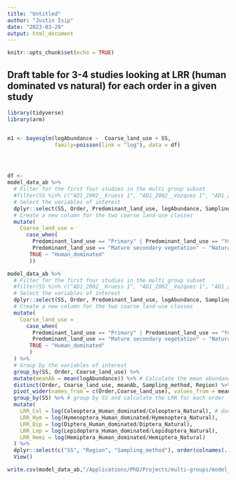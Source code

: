```yaml
---
title: "Untitled"
author: "Justin Isip"
date: "2023-03-29"
output: html_document
---
```


```r
knitr::opts_chunk$set(echo = TRUE)
```

## Draft table for 3-4 studies looking at LRR (human dominated vs natural) for each order in a given study 
```r
library(tidyverse)
library(arm)


m1 <- bayesglm(logAbundance ~  Coarse_land_use + SS,
               family=poisson(link = "log"), data = df)




df <-
model_data_ab %>% 
  # Filter for the first four studies in the multi group subset
  #filter(SS %in% c("AD1_2002__Kruess 1", "AD1_2002__Vazquez 1", "AD1_2007__Ockinger 1", "AD1_2008__Billeter 6")) %>%
  # Select the variables of interest
  dplyr::select(SS, Order, Predominant_land_use, logAbundance, Sampling_method, Region) %>% 
  # Create a new column for the two coarse land-use classes
  mutate(
    Coarse_land_use =
      case_when(
        Predominant_land_use == "Primary" | Predominant_land_use == "Young secondary vegetation" | Predominant_land_use == "Intermediate secondary vegetation" |
        Predominant_land_use == "Mature secondary vegetation" ~ "Natural",
       TRUE ~ "Human_dominated"
       )) 

model_data_ab %>% 
  # Filter for the first four studies in the multi group subset
  #filter(SS %in% c("AD1_2002__Kruess 1", "AD1_2002__Vazquez 1", "AD1_2007__Ockinger 1", "AD1_2008__Billeter 6")) %>%
  # Select the variables of interest
  dplyr::select(SS, Order, Predominant_land_use, logAbundance, Sampling_method, Region) %>% 
  # Create a new column for the two coarse land-use classes
  mutate(
    Coarse_land_use =
      case_when(
        Predominant_land_use == "Primary" | Predominant_land_use == "Young secondary vegetation" | Predominant_land_use == "Intermediate secondary vegetation" |
        Predominant_land_use == "Mature secondary vegetation" ~ "Natural",
       TRUE ~ "Human_dominated"
       )
  ) %>% 
  # Group by the variables of interest
  group_by(SS, Order, Coarse_land_use) %>%
  mutate(meanAb = mean(logAbundance)) %>% # Calculate the mean abundance for an order in a given study in a given land use (natural vs human dominated)
  distinct(Order, Coarse_land_use, meanAb, Sampling_method, Region) %>% # pull distinct rows based on columns of interest
  pivot_wider(names_from = c(Order,Coarse_land_use), values_from = meanAb) %>% # pivot wider so we have a landscape df, the values are the abundance values
  group_by(SS) %>% # group by SS and calculate the LRR for each order 
  mutate(
    LRR_Col = log(Coleoptera_Human_dominated/Coleoptera_Natural), # does this look right?
    LRR_Hym = log(Hymenoptera_Human_dominated/Hymenoptera_Natural),
    LRR_Dip = log(Diptera_Human_dominated/Diptera_Natural),
    LRR_Lep = log(Lepidoptera_Human_dominated/Lepidoptera_Natural),
    LRR_Hemi = log(Hemiptera_Human_dominated/Hemiptera_Natural)
  ) %>%
  dplyr::select(c("SS", "Region", "Sampling_method"), order(colnames(.))) %>% # reorder columns in alphabetical order, but make SS first column
  View()

write.csv(model_data_ab,"/Applications/PhD/Projects/multi-groups/model_data_ab.csv")
```

